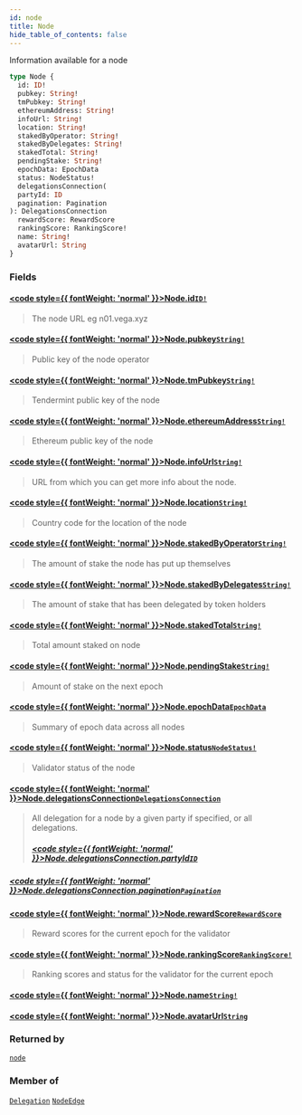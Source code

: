 ```yaml
---
id: node
title: Node
hide_table_of_contents: false
---
```








Information available for a node

```graphql
type Node {
  id: ID!
  pubkey: String!
  tmPubkey: String!
  ethereumAddress: String!
  infoUrl: String!
  location: String!
  stakedByOperator: String!
  stakedByDelegates: String!
  stakedTotal: String!
  pendingStake: String!
  epochData: EpochData
  status: NodeStatus!
  delegationsConnection(
  partyId: ID
  pagination: Pagination
): DelegationsConnection
  rewardScore: RewardScore
  rankingScore: RankingScore!
  name: String!
  avatarUrl: String
}
```


### Fields

#### [<code style={{ fontWeight: 'normal' }}>Node.<b>id</b></code>](#)<Bullet />[`ID!`](/testnet/api/graphql/scalars/id) <Badge class="secondary" text="non-null"/> <Badge class="secondary" text="scalar"/>
> The node URL eg n01.vega.xyz
> 

#### [<code style={{ fontWeight: 'normal' }}>Node.<b>pubkey</b></code>](#)<Bullet />[`String!`](/testnet/api/graphql/scalars/string) <Badge class="secondary" text="non-null"/> <Badge class="secondary" text="scalar"/>
> Public key of the node operator
> 

#### [<code style={{ fontWeight: 'normal' }}>Node.<b>tmPubkey</b></code>](#)<Bullet />[`String!`](/testnet/api/graphql/scalars/string) <Badge class="secondary" text="non-null"/> <Badge class="secondary" text="scalar"/>
> Tendermint public key of the node
> 

#### [<code style={{ fontWeight: 'normal' }}>Node.<b>ethereumAddress</b></code>](#)<Bullet />[`String!`](/testnet/api/graphql/scalars/string) <Badge class="secondary" text="non-null"/> <Badge class="secondary" text="scalar"/>
> Ethereum public key of the node
> 

#### [<code style={{ fontWeight: 'normal' }}>Node.<b>infoUrl</b></code>](#)<Bullet />[`String!`](/testnet/api/graphql/scalars/string) <Badge class="secondary" text="non-null"/> <Badge class="secondary" text="scalar"/>
> URL from which you can get more info about the node.
> 

#### [<code style={{ fontWeight: 'normal' }}>Node.<b>location</b></code>](#)<Bullet />[`String!`](/testnet/api/graphql/scalars/string) <Badge class="secondary" text="non-null"/> <Badge class="secondary" text="scalar"/>
> Country code for the location of the node
> 

#### [<code style={{ fontWeight: 'normal' }}>Node.<b>stakedByOperator</b></code>](#)<Bullet />[`String!`](/testnet/api/graphql/scalars/string) <Badge class="secondary" text="non-null"/> <Badge class="secondary" text="scalar"/>
> The amount of stake the node has put up themselves
> 

#### [<code style={{ fontWeight: 'normal' }}>Node.<b>stakedByDelegates</b></code>](#)<Bullet />[`String!`](/testnet/api/graphql/scalars/string) <Badge class="secondary" text="non-null"/> <Badge class="secondary" text="scalar"/>
> The amount of stake that has been delegated by token holders
> 

#### [<code style={{ fontWeight: 'normal' }}>Node.<b>stakedTotal</b></code>](#)<Bullet />[`String!`](/testnet/api/graphql/scalars/string) <Badge class="secondary" text="non-null"/> <Badge class="secondary" text="scalar"/>
> Total amount staked on node
> 

#### [<code style={{ fontWeight: 'normal' }}>Node.<b>pendingStake</b></code>](#)<Bullet />[`String!`](/testnet/api/graphql/scalars/string) <Badge class="secondary" text="non-null"/> <Badge class="secondary" text="scalar"/>
> Amount of stake on the next epoch
> 

#### [<code style={{ fontWeight: 'normal' }}>Node.<b>epochData</b></code>](#)<Bullet />[`EpochData`](/testnet/api/graphql/objects/epoch-data) <Badge class="secondary" text="object"/>
> Summary of epoch data across all nodes
> 

#### [<code style={{ fontWeight: 'normal' }}>Node.<b>status</b></code>](#)<Bullet />[`NodeStatus!`](/testnet/api/graphql/enums/node-status) <Badge class="secondary" text="non-null"/> <Badge class="secondary" text="enum"/>
> Validator status of the node
> 

#### [<code style={{ fontWeight: 'normal' }}>Node.<b>delegationsConnection</b></code>](#)<Bullet />[`DelegationsConnection`](/testnet/api/graphql/objects/delegations-connection) <Badge class="secondary" text="object"/>
> All delegation for a node by a given party if specified, or all delegations.
> ##### [<code style={{ fontWeight: 'normal' }}>Node.delegationsConnection.<b>partyId</b></code>](#)<Bullet />[`ID`](/testnet/api/graphql/scalars/id) <Badge class="secondary" text="scalar"/>
> 
> 

##### [<code style={{ fontWeight: 'normal' }}>Node.delegationsConnection.<b>pagination</b></code>](#)<Bullet />[`Pagination`](/testnet/api/graphql/inputs/pagination) <Badge class="secondary" text="input"/>
> 
> 

#### [<code style={{ fontWeight: 'normal' }}>Node.<b>rewardScore</b></code>](#)<Bullet />[`RewardScore`](/testnet/api/graphql/objects/reward-score) <Badge class="secondary" text="object"/>
> Reward scores for the current epoch for the validator
> 

#### [<code style={{ fontWeight: 'normal' }}>Node.<b>rankingScore</b></code>](#)<Bullet />[`RankingScore!`](/testnet/api/graphql/objects/ranking-score) <Badge class="secondary" text="non-null"/> <Badge class="secondary" text="object"/>
> Ranking scores and status for the validator for the current epoch
> 

#### [<code style={{ fontWeight: 'normal' }}>Node.<b>name</b></code>](#)<Bullet />[`String!`](/testnet/api/graphql/scalars/string) <Badge class="secondary" text="non-null"/> <Badge class="secondary" text="scalar"/>
> 
> 

#### [<code style={{ fontWeight: 'normal' }}>Node.<b>avatarUrl</b></code>](#)<Bullet />[`String`](/testnet/api/graphql/scalars/string) <Badge class="secondary" text="scalar"/>
> 
> 



### Returned by

[`node`](/testnet/api/graphql/queries/node)  <Badge class="secondary" text="query"/>

### Member of

[`Delegation`](/testnet/api/graphql/objects/delegation)  <Badge class="secondary" text="object"/><Bullet />[`NodeEdge`](/testnet/api/graphql/objects/node-edge)  <Badge class="secondary" text="object"/>



